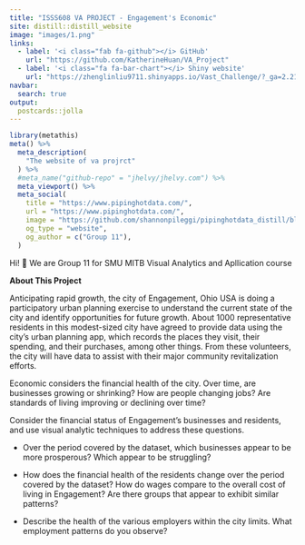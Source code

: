 ```yaml
---
title: "ISSS608 VA PROJECT - Engagement's Economic"
site: distill::distill_website
image: "images/1.png"
links:
  - label: '<i class="fab fa-github"></i> GitHub'
    url: "https://github.com/KatherineHuan/VA_Project"
  - label: '<i class="fa fa-bar-chart"></i> Shiny website'
    url: "https://zhenglinliu9711.shinyapps.io/Vast_Challenge/?_ga=2.212974484.1019705079.1656816716-929220095.1654930293"
navbar:
  search: true
output:
  postcards::jolla
---
```

 
```r
library(metathis)
meta() %>%
  meta_description(
    "The website of va projrct"
  ) %>%
  #meta_name("github-repo" = "jhelvy/jhelvy.com") %>%
  meta_viewport() %>%
  meta_social(
    title = "https://www.pipinghotdata.com/",
    url = "https://www.pipinghotdata.com/",
    image = "https://github.com/shannonpileggi/pipinghotdata_distill/blob/master/shannon-circle.png?raw=true",
    og_type = "website",
    og_author = c("Group 11"),
  )
```
 
Hi! <span class="wave">👋</span> We are Group 11 for SMU MITB Visual Analytics and Apllication course

**About This Project**

Anticipating rapid growth, the city of Engagement, Ohio USA is doing a participatory urban planning exercise to understand the current state of the city and identify opportunities for future growth. About 1000 representative residents in this modest-sized city have agreed to provide data using the city’s urban planning app, which records the places they visit, their spending, and their purchases, among other things. From these volunteers, the city will have data to assist with their major community revitalization efforts.
  
Economic considers the financial health of the city. Over time, are businesses growing or shrinking? How are people changing jobs? Are standards of living improving or declining over time?

Consider the financial status of Engagement’s businesses and residents, and use visual analytic techniques to address these questions.

- Over the period covered by the dataset, which businesses appear to be more prosperous? Which appear to be struggling?
  
- How does the financial health of the residents change over the period covered by the dataset? How do wages compare to the overall cost of living in Engagement? Are there groups that appear to exhibit similar patterns?
  
- Describe the health of the various employers within the city limits. What employment patterns do you observe?